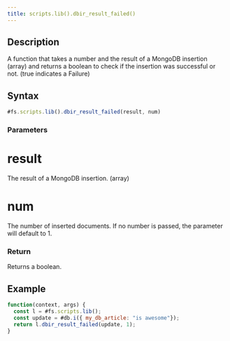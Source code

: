 ```yaml
---
title: scripts.lib().dbir_result_failed()
---
```


## Description

A function that takes a number and the result of a MongoDB insertion (array) and returns a boolean to check if the insertion was successful or not. (true indicates a Failure)

## Syntax

```js
#fs.scripts.lib().dbir_result_failed(result, num)
```

### Parameters

# result

The result of a MongoDB insertion. (array)

# num

The number of inserted documents. If no number is passed, the parameter will default to 1.

### Return

Returns a boolean.

## Example

```js
function(context, args) {
  const l = #fs.scripts.lib();
  const update = #db.i({ my_db_article: "is awesome"});
  return l.dbir_result_failed(update, 1);
}
```
